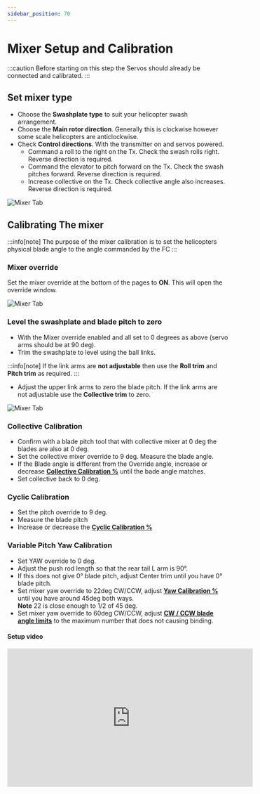 ```yaml
---
sidebar_position: 70
---
```



# Mixer Setup and Calibration

:::caution
Before starting on this step the Servos should already be connected and calibrated.
:::

## Set mixer type

* Choose the **Swashplate type** to suit your helicopter swash arrangement.
* Choose the **Main rotor direction**. Generally this is clockwise however some scale helicopters are anticlockwise.
* Check **Control directions**. With the transmitter on and servos powered.
  * Command a roll to the right on the Tx. Check the swash rolls right. Reverse direction is required.
  * Command the elevator to pitch forward on the Tx. Check the swash pitches forward. Reverse direction is required.
  * Increase collective on the Tx. Check collective angle also increases. Reverse direction is required.

![Mixer Tab](../Configurator/img/mixer-main-rotor-settings.png)

## Calibrating The mixer

:::info[note]
The purpose of the mixer calibration is to set the helicopters physical blade angle to the angle commanded by the FC
:::

### Mixer override

Set the mixer override at the bottom of the pages to **ON**. This will open the override window.

![Mixer Tab](../Configurator/img/mixer-override.png)

### Level the swashplate and blade pitch to zero

* With the Mixer override enabled and all set to 0 degrees as above (servo arms should be at 90 deg).
* Trim the swashplate to level using the ball links.

:::info[note]
If the link arms are **not adjustable** then use the **Roll trim** and **Pitch trim** as required.
:::

* Adjust the upper link arms to zero the blade pitch. If the link arms are not adjustable use the **Collective trim** to zero.

![Mixer Tab](../Configurator/img/mixer-swashplate-link-trims.png)

### Collective Calibration

* Confirm with a blade pitch tool that with collective mixer at 0 deg the blades are also at 0 deg.
* Set the collective mixer override to 9 deg. Measure the blade angle.
* If the Blade angle is different from the Override angle, increase or decrease [**Collective Calibration %**](../Configurator/Mixer.md#cyclic-and-collective-calibration) until the bade angle matches.
* Set collective back to 0 deg.

### Cyclic Calibration

* Set the pitch override to 9 deg.
* Measure the blade pitch
* Increase or decrease the [**Cyclic Calibration %**](../Configurator/Mixer.md#cyclic-and-collective-calibration)

### Variable Pitch Yaw Calibration

* Set YAW override to 0 deg.
* Adjust the push rod length so that the rear tail L arm is 90°.
* If this does not give 0° blade pitch, adjust Center trim until you have 0° blade pitch.
* Set mixer yaw override to 22deg CW/CCW, adjust [**Yaw Calibration %**](../configurator/tabs/mixer.md#tail-rotor-settings) until you have around 45deg both ways.\
  **Note** 22 is close enough to 1/2 of 45 deg.
* Set mixer yaw override to 60deg CW/CCW, adjust [**CW / CCW blade angle limits**](../configurator/tabs/mixer.md#tail-rotor-settings) to the maximum number that does not causing binding.

#### Setup video

<iframe width="560" height="315" src="https://www.youtube.com/embed/U2N7YARknNs?si=mHOxpURikfua_02g" title="YouTube video player" frameborder="0" allow="accelerometer; autoplay; clipboard-write; encrypted-media; gyroscope; picture-in-picture; web-share" allowfullscreen />

:::info[note]
* The calibration and CW / CCW limits vs. blade pitch is never perfect, because of the geometry asymmetry. It does not matter.
* The reason for doing the calibration is to make the PID defaults better. Without the calibration, all defaults in PID Profile are probably wrong.
* The Centre trim is mostly needed for making the CW/CCW blade angle limit numbers to match the blade angles. It also helps the feedforwards to work correctly.
:::
